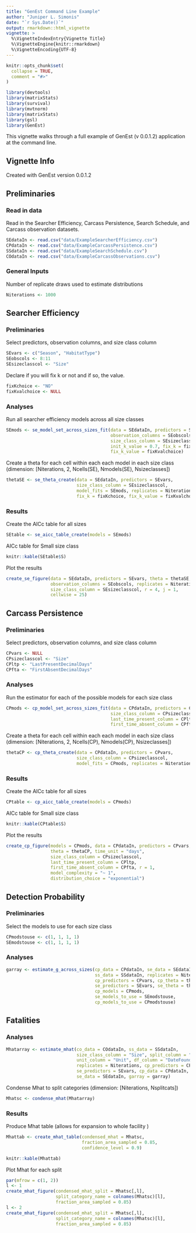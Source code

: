 ```yaml
---
title: "GenEst Command Line Example"
author: "Juniper L. Simonis"
date: "`r Sys.Date()`"
output: rmarkdown::html_vignette
vignette: >
  %\VignetteIndexEntry{Vignette Title}
  %\VignetteEngine{knitr::rmarkdown}
  %\VignetteEncoding{UTF-8}
---
```


```r
knitr::opts_chunk$set(
  collapse = TRUE,
  comment = "#>"
)
```

```r
library(devtools)
library(matrixStats)
library(survival)
library(mvtnorm)
library(matrixStats)
library(gsl)
library(GenEst)
```

This vignette walks through a full example of GenEst (v 0.0.1.2) application  
at the command line. 

## Vignette Info

Created with GenEst version 0.0.1.2

## Preliminaries

### Read in data

Read in the Searcher Efficiency, Carcass Persistence, Search Schedule, 
and Carcass observation datasets. 


```r
SEdataIn <- read.csv("data/ExampleSearcherEfficiency.csv")
CPdataIn <- read.csv("data/ExampleCarcassPersistence.csv")
SSdataIn <- read.csv("data/ExampleSearchSchedule.csv")
COdataIn <- read.csv("data/ExampleCarcassObservations.csv") 
```

### General Inputs

Number of replicate draws used to estimate distributions

```r
Niterations <- 1000
```

## Searcher Efficiency

### Preliminaries

Select predictors, observation columns, and size class column

```r
SEvars <- c("Season", "HabitatType")
SEobscols <- 8:11
SEsizeclasscol <- "Size"
```
  
Declare if you will fix k or not and if so, the value.

```r
fixKchoice <- "NO"
fixKvalchoice <- NULL
```

### Analyses

Run all searcher efficiency models across all size classes

```r
SEmods <- se_model_set_across_sizes_fit(data = SEdataIn, predictors = SEvars, 
                                        observation_columns = SEobscols, 
                                        size_class_column = SEsizeclasscol,
                                        init_k_value = 0.7, fix_k = fixKchoice, 
                                        fix_k_value = fixKvalchoice)
```

Create a theta for each cell within each each model in each size class
(dimension: [Niterations, 2, Ncells(SE), Nmodels(SE), Nsizeclasses])

```r
thetaSE <- se_theta_create(data = SEdataIn, predictors = SEvars,
                           size_class_column = SEsizeclasscol,
                           model_fits = SEmods, replicates = Niterations,
                           fix_k = fixKchoice, fix_k_value = fixKvalchoice)
```
	
### Results
	
Create the AICc table for all sizes

```r
SEtable <- se_aicc_table_create(models = SEmods)
```

AICc table for Small size class

```r
knitr::kable(SEtable$S)
```

Plot the results

```r
create_se_figure(data = SEdataIn, predictors = SEvars, theta = thetaSE, 
                 observation_columns = SEobscols, replicates = Niterations, 
                 size_class_column = SEsizeclasscol, r = 4, j = 1, 
				 cellwise = 25)
```


## Carcass Persistence

### Preliminaries

Select predictors, observation columns, and size class column

```r
CPvars <- NULL
CPsizeclasscol <- "Size"
CPltp <- "LastPresentDecimalDays"
CPfta <- "FirstAbsentDecimalDays"
```
	  
### Analyses

Run the estimator for each of the possible models for each size class

```r
CPmods <- cp_model_set_across_sizes_fit(data = CPdataIn, predictors = CPvars,
                                        size_class_column = CPsizeclasscol, 
                                        last_time_present_column = CPltp, 
                                        first_time_absent_column = CPfta)
```

Create a theta for each cell within each each model in each size class
(dimension: [Niterations, 2, Ncells(CP), Nmodels(CP), Nsizeclasses])

```r
thetaCP <- cp_theta_create(data = CPdataIn, predictors = CPvars,
                           size_class_column = CPsizeclasscol,
                           model_fits = CPmods, replicates = Niterations)
```
										  
### Results
										  
Create the AICc table for all sizes

```r
CPtable <- cp_aicc_table_create(models = CPmods)
```

AICc table for Small size class

```r
knitr::kable(CPtable$S)
```

Plot the results

```r
create_cp_figure(models = CPmods, data = CPdataIn, predictors = CPvars,
                 theta = thetaCP, time_unit = "days",
                 size_class_column = CPsizeclasscol,
                 last_time_present_column = CPltp, 
                 first_time_absent_column = CPfta, r = 1, 
                 model_complexity = "~ 1", 
                 distribution_choice = "exponential")
```



## Detection Probability

### Preliminaries

Select the models to use for each size class

```r
CPmodstouse <- c(1, 1, 1, 1)
SEmodstouse <- c(1, 1, 1, 1)
```
	  
### Analyses

```r
garray <- estimate_g_across_sizes(cp_data = CPdataIn, se_data = SEdataIn, 
                                  ss_data = SSdataIn, replicates = Niterations, 
                                  cp_predictors = CPvars, cp_theta = thetaCP,
								  se_predictors = SEvars, se_theta = thetaSE,  
								  cp_models = CPmods,
                                  se_models_to_use = SEmodstouse, 
                                  cp_models_to_use = CPmodstouse)
```

## Fatalities

### Analyses

```r
Mhatarray <- estimate_mhat(co_data = COdataIn, ss_data = SSdataIn, 
                           size_class_column = "Size", split_column = "Split", 
                           unit_column = "Unit", df_column = "DateFound",
                           replicates = Niterations, cp_predictors = CPvars, 
                           se_predictors = SEvars, cp_data = CPdataIn, 
                           se_data = SEdataIn, garray = garray) 
```

Condense Mhat to split categories (dimension: [Niterations, Nsplitcats])
    
```r
Mhatsc <- condense_mhat(Mhatarray)
```

### Results
	  
Produce Mhat table (allows for expansion to whole facility )

```r
Mhattab <- create_mhat_table(condensed_mhat = Mhatsc, 
                             fraction_area_sampled = 0.85, 
                             confidence_level = 0.9)
```

```r
knitr::kable(Mhattab)
```

Plot Mhat for each split

```r
par(mfrow = c(1, 2))
l <- 1
create_mhat_figure(condensed_mhat_split = Mhatsc[,l], 
                   split_category_name = colnames(Mhatsc)[l], 
                   fraction_area_sampled = 0.85)
l <- 2
create_mhat_figure(condensed_mhat_split = Mhatsc[,l], 
                   split_category_name = colnames(Mhatsc)[l], 
                   fraction_area_sampled = 0.85)
```

